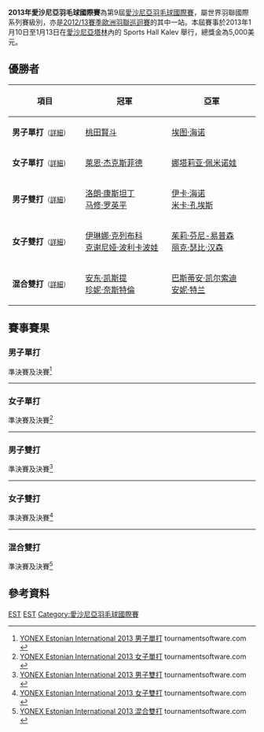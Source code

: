 {{noteTA|G1=Badminton}}
{{infobox badminton event
|name           = 2013年愛沙尼亞羽毛球國際賽
|image          = 
|size           = 
|caption        =
|dates          = 2013年1月10日－1月13日
|number_edition = 第9屆
|level          = 4B
|prize_money    = 5,000美元
|location       = {{EST}}[[塔林|塔林]]
|venue          = Sports Hall Kalev
|previous       = 2012年愛沙尼亞羽毛球國際賽 
|next           = 2014年愛沙尼亞羽毛球國際賽
}}
'''2013年愛沙尼亞羽毛球國際賽'''為第9屆[[愛沙尼亞羽毛球國際賽|愛沙尼亞羽毛球國際賽]]，屬世界羽聯國際系列賽級別，亦是[[2012/13賽季歐洲羽聯巡迴賽|2012/13賽季歐洲羽聯巡迴賽]]的其中一站。本屆賽事於2013年1月10日至1月13日在[[愛沙尼亞|愛沙尼亞]][[塔林|塔林]]內的 Sports Hall Kalev 舉行，總獎金為5,000美元。

== 優勝者 ==
{| class=wikitable style="font-size:small"
!width="200"|項目
!width="250"|冠軍
!width="250"|亞軍
|-
|'''男子單打'''<small>（[[#男子單打|詳細]]）</small>
|{{flagicon|JPN}} [[桃田賢斗|桃田賢斗]]
|{{flagicon|FIN}} [[埃图·海诺|埃图·海诺]]
|-
|'''女子單打'''<small>（[[#女子單打|詳細]]）</small>
|{{flagicon|DEN}} [[萊恩·杰克斯菲德|萊恩·杰克斯菲德]]
|{{flagicon|RUS}} [[娜塔莉亚·佩米诺娃|娜塔莉亚·佩米诺娃]]
|-
|'''男子雙打'''<small>（[[#男子雙打|詳細]]）</small>
|{{flagicon|FRA}} [[洛朗·康斯坦丁|洛朗·康斯坦丁]]<br/>{{flagicon|FRA}} [[马修·罗英平|马修·罗英平]]
|{{flagicon|FIN}} [[伊卡·海诺|伊卡·海诺]]<br/>{{flagicon|FIN}} [[米卡·孔埃斯|米卡·孔埃斯]]
|-
|'''女子雙打'''<small>（[[#女子雙打|詳細]]）</small>
|{{flagicon|RUS}} [[伊琳娜·克列布科|伊琳娜·克列布科]]<br/>{{flagicon|RUS}} [[克谢尼娅·波利卡波娃|克谢尼娅·波利卡波娃]]
|{{flagicon|DEN}} [[茱莉·芬尼-易普森|茱莉·芬尼-易普森]]<br/>{{flagicon|DEN}} [[丽克·瑟比·汉森|丽克·瑟比·汉森]]
|-
|'''混合雙打'''<small>（[[#混合雙打|詳細]]）</small>
|{{flagicon|FIN}} [[安东·凯斯提|安东·凯斯提]]<br/>{{flagicon|FIN}} [[珍妮·奈斯特倫|珍妮·奈斯特倫]]
|{{flagicon|FRA}} [[巴斯蒂安·凯尔索迪|巴斯蒂安·凯尔索迪]]<br/>{{flagicon|FRA}} [[安妮·特兰|安妮·特兰]]
|}

== 賽事賽果 ==
=== 男子單打 ===
;準決賽及決賽<ref name="MS">[http://www.tournamentsoftware.com/sport/draw.aspx?id=66F5DA34-F365-4093-A0AC-6B30B90CA8C7&draw=2 YONEX Estonian International 2013 男子單打] tournamentsoftware.com {{en}}</ref>
{{4TeamBracket-Tennis3-v2
| team-width=200
| RD1-seed1=1
| RD1-team1={{flagicon|EST}} [[劳尔·穆斯特|劳尔·穆斯特]]
| RD1-score1-1=20
| RD1-score1-2=20
| RD1-score1-3=
| RD1-seed2=4
| RD1-team2='''{{flagicon|FIN}} [[埃图·海诺|埃图·海诺]]
| RD1-score2-1='''22
| RD1-score2-2='''22
| RD1-score2-3=

| RD1-seed3=3
| RD1-team3='''{{flagicon|JPN}} [[桃田賢斗|桃田賢斗]]
| RD1-score3-1='''21
| RD1-score3-2='''21
| RD1-score3-3=
| RD1-seed4=2
| RD1-team4={{flagicon|ENG}} [[安德鲁·史密斯_(羽毛球运动员)|安德鲁·史密斯]]
| RD1-score4-1=18
| RD1-score4-2=11
| RD1-score4-3=

| RD2-seed1=4
| RD2-team1={{flagicon|FIN}} [[埃图·海诺|埃图·海诺]]
| RD2-score1-1='''22
| RD2-score1-2=15
| RD2-score1-3=15
| RD2-seed2=3
| RD2-team2='''{{flagicon|JPN}} [[桃田賢斗|桃田賢斗]]
| RD2-score2-1=20
| RD2-score2-2='''21
| RD2-score2-3='''21
}}
----

=== 女子單打 ===
;準決賽及決賽<ref name="WS">[http://www.tournamentsoftware.com/sport/draw.aspx?id=66F5DA34-F365-4093-A0AC-6B30B90CA8C7&draw=4 YONEX Estonian International 2013 女子單打] tournamentsoftware.com {{en}}</ref>
{{4TeamBracket-Tennis3-v2
| team-width=200
| RD1-seed1=
| RD1-team1={{flagicon|FRA}} [[戴尔芬·兰萨克|戴尔芬·兰萨克]]
| RD1-score1-1=13
| RD1-score1-2=16
| RD1-score1-3=
| RD1-seed2=4
| RD1-team2='''{{flagicon|DEN}} [[萊恩·杰克斯菲德|萊恩·杰克斯菲德]]
| RD1-score2-1='''21
| RD1-score2-2='''21
| RD1-score2-3=

| RD1-seed3=7
| RD1-team3='''{{flagicon|RUS}} [[娜塔莉亚·佩米诺娃|娜塔莉亚·佩米诺娃]]
| RD1-score3-1=19
| RD1-score3-2='''21
| RD1-score3-3='''21
| RD1-seed4=2
| RD1-team4={{flagicon|UKR}} [[玛丽亚·乌利蒂娜|玛丽亚·乌利蒂娜]]
| RD1-score4-1='''21
| RD1-score4-2=6
| RD1-score4-3=17

| RD2-seed1=4
| RD2-team1='''{{flagicon|DEN}} [[萊恩·杰克斯菲德|萊恩·杰克斯菲德]]
| RD2-score1-1=13
| RD2-score1-2='''21
| RD2-score1-3='''21
| RD2-seed2=7
| RD2-team2={{flagicon|RUS}} [[娜塔莉亚·佩米诺娃|娜塔莉亚·佩米诺娃]]
| RD2-score2-1='''21
| RD2-score2-2=18
| RD2-score2-3=18
}}
----

=== 男子雙打 ===
;準決賽及決賽<ref name="MD">[http://www.tournamentsoftware.com/sport/draw.aspx?id=66F5DA34-F365-4093-A0AC-6B30B90CA8C7&draw=5 YONEX Estonian International 2013 男子雙打] tournamentsoftware.com {{en}}</ref>
{{4TeamBracket-Tennis3-v2
| team-width=200
| RD1-seed1=
| RD1-team1='''{{flagicon|FRA}} [[洛朗·康斯坦丁|洛朗·康斯坦丁]]<br/> {{flagicon|FRA}} [[马修·罗英平|马修·罗英平]]
| RD1-score1-1='''21
| RD1-score1-2='''21
| RD1-score1-3=
| RD1-seed2=
| RD1-team2={{nowrap|{{flagicon|DEN}} [[Mads_Storgaard_Sørensen|Mads Storgaard Sørensen]]<br/> {{flagicon|DEN}} [[維克多·斯文森|維克多·斯文森]]}}
| RD1-score2-1=5
| RD1-score2-2=17
| RD1-score2-3=

| RD1-seed3=4
| RD1-team3={{flagicon|FRA}} [[乔丹·科维|乔丹·科维]]<br/> {{flagicon|FRA}} [[巴斯蒂安·凯尔索迪|巴斯蒂安·凯尔索迪]]
| RD1-score3-1=14
| RD1-score3-2='''21
| RD1-score3-3=14
| RD1-seed4=
| RD1-team4='''{{flagicon|FIN}} [[伊卡·海诺|伊卡·海诺]]<br/> {{flagicon|FIN}} [[米卡·孔埃斯|米卡·孔埃斯]]
| RD1-score4-1='''21
| RD1-score4-2=11
| RD1-score4-3='''21

| RD2-seed1=
| RD2-team1='''{{flagicon|FRA}} [[洛朗·康斯坦丁|洛朗·康斯坦丁]]<br/> {{flagicon|FRA}} [[马修·罗英平|马修·罗英平]]
| RD2-score1-1='''21
| RD2-score1-2='''22
| RD2-score1-3=
| RD2-seed2=
| RD2-team2={{flagicon|FIN}} [[伊卡·海诺|伊卡·海诺]]<br/> {{flagicon|FIN}} [[米卡·孔埃斯|米卡·孔埃斯]]
| RD2-score2-1=11
| RD2-score2-2=20
| RD2-score2-3=
}}
----

=== 女子雙打 ===
;準決賽及決賽<ref name="WD">[http://www.tournamentsoftware.com/sport/draw.aspx?id=66F5DA34-F365-4093-A0AC-6B30B90CA8C7&draw=6 YONEX Estonian International 2013 女子雙打] tournamentsoftware.com {{en}}</ref>
{{4TeamBracket-Tennis3-v2
| team-width=200
| RD1-seed1=1
| RD1-team1='''{{flagicon|RUS}} [[伊琳娜·克列布科|伊琳娜·克列布科]]<br/> {{flagicon|RUS}} [[克谢尼娅·波利卡波娃|克谢尼娅·波利卡波娃]]
| RD1-score1-1='''21
| RD1-score1-2='''23
| RD1-score1-3=
| RD1-seed2=
| RD1-team2={{flagicon|FRA}} [[玛丽·巴托梅内|玛丽·巴托梅内]]<br/> {{flagicon|FRA}} [[Stacey_Guerin|Stacey Guerin]]
| RD1-score2-1=10
| RD1-score2-2=21
| RD1-score2-3=

| RD1-seed3=
| RD1-team3={{nowrap|{{flagicon|RUS}} [[阿纳斯塔西娅·哈尔兰波维奇|阿纳斯塔西娅·哈尔兰波维奇]]<br/> {{flagicon|RUS}} [[波利娜·沃罗恩科|波利娜·沃罗恩科]]}}
| RD1-score3-1=11
| RD1-score3-2=15
| RD1-score3-3=
| RD1-seed4=2
| RD1-team4='''{{flagicon|DEN}} [[茱莉·芬尼-易普森|茱莉·芬尼-易普森]]<br/> {{flagicon|DEN}} [[丽克·瑟比·汉森|丽克·瑟比·汉森]]
| RD1-score4-1='''21
| RD1-score4-2='''21
| RD1-score4-3=

| RD2-seed1=1
| RD2-team1='''{{flagicon|RUS}} [[伊琳娜·克列布科|伊琳娜·克列布科]]<br/> {{flagicon|RUS}} [[克谢尼娅·波利卡波娃|克谢尼娅·波利卡波娃]]
| RD2-score1-1=15
| RD2-score1-2='''21
| RD2-score1-3='''22
| RD2-seed2=2
| RD2-team2={{flagicon|DEN}} [[茱莉·芬尼-易普森|茱莉·芬尼-易普森]]<br/> {{flagicon|DEN}} [[丽克·瑟比·汉森|丽克·瑟比·汉森]]
| RD2-score2-1='''21
| RD2-score2-2=19
| RD2-score2-3=20
}}
----

=== 混合雙打 ===
;準決賽及決賽<ref name="XD">[http://www.tournamentsoftware.com/sport/draw.aspx?id=66F5DA34-F365-4093-A0AC-6B30B90CA8C7&draw=7 YONEX Estonian International 2013 混合雙打] tournamentsoftware.com {{en}}</ref>
{{4TeamBracket-Tennis3-v2
| team-width=200
| RD1-seed1=1
| RD1-team1='''{{flagicon|FIN}} [[安东·凯斯提|安东·凯斯提]]<br/> {{flagicon|FIN}} [[珍妮·奈斯特倫|珍妮·奈斯特倫]]
| RD1-score1-1='''21
| RD1-score1-2='''21
| RD1-score1-3=
| RD1-seed2=
| RD1-team2={{flagicon|HUN}} [[亨里克·托特|亨里克·托特]]<br/> {{flagicon|HUN}} [[劳拉·萨罗西|劳拉·萨罗西]]
| RD1-score2-1=15
| RD1-score2-2=13
| RD1-score2-3=

| RD1-seed3=
| RD1-team3={{flagicon|FIN}} [[伊卡·海诺|伊卡·海诺]]<br/> {{flagicon|FIN}} [[玛蒂尔达·林霍尔姆|玛蒂尔达·林霍尔姆]]
| RD1-score3-1=19
| RD1-score3-2=13
| RD1-score3-3=
| RD1-seed4=2
| RD1-team4='''{{flagicon|FRA}} [[巴斯蒂安·凯尔索迪|巴斯蒂安·凯尔索迪]]<br/> {{flagicon|FRA}} [[安妮·特兰|安妮·特兰]]
| RD1-score4-1='''21
| RD1-score4-2='''21
| RD1-score4-3=

| RD2-seed1=1
| RD2-team1='''{{flagicon|FIN}} [[安东·凯斯提|安东·凯斯提]]<br/> {{flagicon|FIN}} [[珍妮·奈斯特倫|珍妮·奈斯特倫]]
| RD2-score1-1='''21
| RD2-score1-2='''21
| RD2-score1-3=
| RD2-seed2=2
| RD2-team2={{flagicon|FRA}} [[巴斯蒂安·凯尔索迪|巴斯蒂安·凯尔索迪]]<br/> {{flagicon|FRA}} [[安妮·特兰|安妮·特兰]]
| RD2-score2-1=18
| RD2-score2-2=10
| RD2-score2-3=
}}

== 參考資料 ==
{{Reflist}}

[[Category:2013年世界羽聯國際系列賽|EST]]
[[Category:2012/13賽季歐洲羽聯巡迴賽|EST]]
[[Category:愛沙尼亞羽毛球國際賽|Category:愛沙尼亞羽毛球國際賽]]
